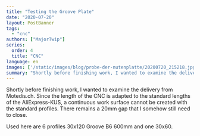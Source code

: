 ```yaml
---
title: "Testing the Groove Plate"
date: "2020-07-20"
layout: PostBanner
tags: 
  - "cnc"
authors: ["MajorTwip"]
series:
  order: 4
  title: "CNC"
language: en
images: ['/static/images/blog/probe-der-nutenplatte/20200720_215218.jpg']
summary: "Shortly before finishing work, I wanted to examine the delivery from Motedis.ch. Since the length of the CNC is adapted to the standard lengths of the AliExpress-KUS, a continuous work surface cannot be created with the standard profiles. There remains a 20mm gap that I somehow still need to close."
---
```

Shortly before finishing work, I wanted to examine the delivery from Motedis.ch. Since the length of the CNC is adapted to the standard lengths of the AliExpress-KUS, a continuous work surface cannot be created with the standard profiles. There remains a 20mm gap that I somehow still need to close.

Used here are 6 profiles 30x120 Groove B6 600mm and one 30x60.
